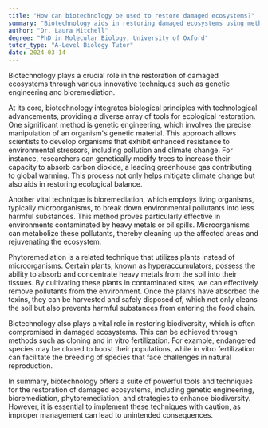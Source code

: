 ```yaml
---
title: "How can biotechnology be used to restore damaged ecosystems?"
summary: "Biotechnology aids in restoring damaged ecosystems using methods like genetic engineering and bioremediation to enhance environmental recovery and sustainability."
author: "Dr. Laura Mitchell"
degree: "PhD in Molecular Biology, University of Oxford"
tutor_type: "A-Level Biology Tutor"
date: 2024-03-14
---
```


Biotechnology plays a crucial role in the restoration of damaged ecosystems through various innovative techniques such as genetic engineering and bioremediation.

At its core, biotechnology integrates biological principles with technological advancements, providing a diverse array of tools for ecological restoration. One significant method is genetic engineering, which involves the precise manipulation of an organism's genetic material. This approach allows scientists to develop organisms that exhibit enhanced resistance to environmental stressors, including pollution and climate change. For instance, researchers can genetically modify trees to increase their capacity to absorb carbon dioxide, a leading greenhouse gas contributing to global warming. This process not only helps mitigate climate change but also aids in restoring ecological balance.

Another vital technique is bioremediation, which employs living organisms, typically microorganisms, to break down environmental pollutants into less harmful substances. This method proves particularly effective in environments contaminated by heavy metals or oil spills. Microorganisms can metabolize these pollutants, thereby cleaning up the affected areas and rejuvenating the ecosystem.

Phytoremediation is a related technique that utilizes plants instead of microorganisms. Certain plants, known as hyperaccumulators, possess the ability to absorb and concentrate heavy metals from the soil into their tissues. By cultivating these plants in contaminated sites, we can effectively remove pollutants from the environment. Once the plants have absorbed the toxins, they can be harvested and safely disposed of, which not only cleans the soil but also prevents harmful substances from entering the food chain.

Biotechnology also plays a vital role in restoring biodiversity, which is often compromised in damaged ecosystems. This can be achieved through methods such as cloning and in vitro fertilization. For example, endangered species may be cloned to boost their populations, while in vitro fertilization can facilitate the breeding of species that face challenges in natural reproduction.

In summary, biotechnology offers a suite of powerful tools and techniques for the restoration of damaged ecosystems, including genetic engineering, bioremediation, phytoremediation, and strategies to enhance biodiversity. However, it is essential to implement these techniques with caution, as improper management can lead to unintended consequences.
    